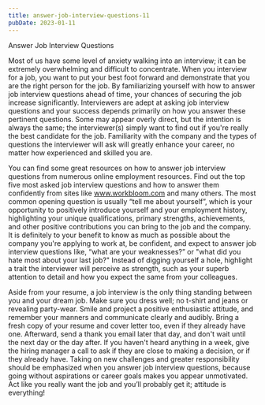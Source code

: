 ```yaml
---
title: answer-job-interview-questions-11
pubDate: 2023-01-11
---
```


Answer Job Interview Questions

Most of us have some level of anxiety walking into an interview; it can be extremely overwhelming and difficult to concentrate. When you interview for a job, you want to put your best foot forward and demonstrate that you are the right person for the job. By familiarizing yourself with how to answer job interview questions ahead of time, your chances of securing the job increase significantly. Interviewers are adept at asking job interview questions and your success depends primarily on how you answer these pertinent questions. Some may appear overly direct, but the intention is always the same; the interviewer(s) simply want to find out if you're really the best candidate for the job. Familiarity with the company and the types of questions the interviewer will ask will greatly enhance your career, no matter how experienced and skilled you are.

You can find some great resources on how to answer job interview questions from numerous online employment resources. Find out the top five most asked job interview questions and how to answer them confidently from sites like www.workbloom.com and many others. The most common opening question is usually “tell me about yourself”, which is your opportunity to positively introduce yourself and your employment history, highlighting your unique qualifications, primary strengths, achievements, and other positive contributions you can bring to the job and the company. It is definitely to your benefit to know as much as possible about the company you're applying to work at, be confident, and expect to answer job interview questions like, “what are your weaknesses?” or "what did you hate most about your last job?" Instead of digging yourself a hole, highlight a trait the interviewer will perceive as strength, such as your superb attention to detail and how you expect the same from your colleagues. 

Aside from your resume, a job interview is the only thing standing between you and your dream job. Make sure you dress well; no t-shirt and jeans or revealing party-wear. Smile and project a positive enthusiastic attitude, and remember your manners and communicate clearly and audibly. Bring a fresh copy of your resume and cover letter too, even if they already have one. Afterward, send a thank you email later that day, and don't wait until the next day or the day after. If you haven't heard anything in a week, give the hiring manager a call to ask if they are close to making a decision, or if they already have. Taking on new challenges and greater responsibility should be emphasized when you answer job interview questions, because going without aspirations or career goals makes you appear unmotivated. Act like you really want the job and you’ll probably get it; attitude is everything!
